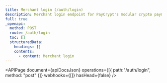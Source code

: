 ```yaml
---
title: Merchant login (/auth/login)
description: Merchant login endpoint for PayCrypt's modular crypto payment system
full: true
_openapi:
  method: POST
  route: /auth/login
  toc: []
  structuredData:
    headings: []
    contents:
      - content: Merchant login
---
```



<APIPage
  document={apiDocsJson}
  operations={[{ path:"/auth/login", method: "post" }]}
  webhooks={[]}
  hasHead={false}
/>
